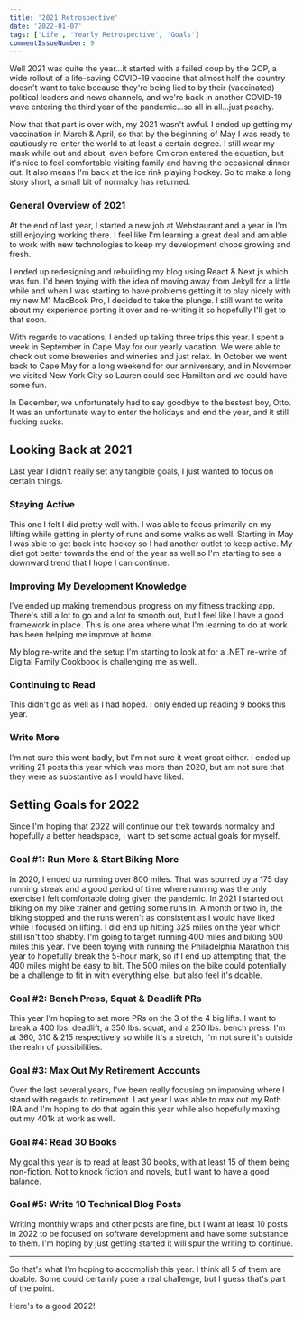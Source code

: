 ```yaml
---
title: '2021 Retrospective'
date: '2022-01-07'
tags: ['Life', 'Yearly Retrospective', 'Goals']
commentIssueNumber: 9
---
```


Well 2021 was quite the year...it started with a failed coup by the GOP, a wide rollout of a life-saving COVID-19 vaccine that almost half the country doesn't want to take because they're being lied to by their (vaccinated) political leaders and news channels, and we're back in another COVID-19 wave entering the third year of the pandemic...so all in all...just peachy.

Now that that part is over with, my 2021 wasn't awful. I ended up getting my vaccination in March & April, so that by the beginning of May I was ready to cautiously re-enter the world to at least a certain degree. I still wear my mask while out and about, even before Omicron entered the equation, but it's nice to feel comfortable visiting family and having the occasional dinner out. It also means I'm back at the ice rink playing hockey. So to make a long story short, a small bit of normalcy has returned.

### General Overview of 2021

At the end of last year, I started a new job at Webstaurant and a year in I'm still enjoying working there. I feel like I'm learning a great deal and am able to work with new technologies to keep my development chops growing and fresh.

I ended up redesigning and rebuilding my blog using React & Next.js which was fun. I'd been toying with the idea of moving away from Jekyll for a little while and when I was starting to have problems getting it to play nicely with my new M1 MacBook Pro, I decided to take the plunge. I still want to write about my experience porting it over and re-writing it so hopefully I'll get to that soon.

With regards to vacations, I ended up taking three trips this year. I spent a week in September in Cape May for our yearly vacation. We were able to check out some breweries and wineries and just relax. In October we went back to Cape May for a long weekend for our anniversary, and in November we visited New York City so Lauren could see Hamilton and we could have some fun.

In December, we unfortunately had to say goodbye to the bestest boy, Otto. It was an unfortunate way to enter the holidays and end the year, and it still fucking sucks.

## Looking Back at 2021

Last year I didn't really set any tangible goals, I just wanted to focus on certain things.

### Staying Active

This one I felt I did pretty well with. I was able to focus primarily on my lifting while getting in plenty of runs and some walks as well. Starting in May I was able to get back into hockey so I had another outlet to keep active. My diet got better towards the end of the year as well so I'm starting to see a downward trend that I hope I can continue.

### Improving My Development Knowledge

I've ended up making tremendous progress on my fitness tracking app. There's still a lot to go and a lot to smooth out, but I feel like I have a good framework in place. This is one area where what I'm learning to do at work has been helping me improve at home.

My blog re-write and the setup I'm starting to look at for a .NET re-write of Digital Family Cookbook is challenging me as well.

### Continuing to Read

This didn't go as well as I had hoped. I only ended up reading 9 books this year.

### Write More

I'm not sure this went badly, but I'm not sure it went great either. I ended up writing 21 posts this year which was more than 2020, but am not sure that they were as substantive as I would have liked.

## Setting Goals for 2022

Since I'm hoping that 2022 will continue our trek towards normalcy and hopefully a better headspace, I want to set some actual goals for myself.

### Goal #1: Run More & Start Biking More

In 2020, I ended up running over 800 miles. That was spurred by a 175 day running streak and a good period of time where running was the only exercise I felt comfortable doing given the pandemic. In 2021 I started out biking on my bike trainer and getting some runs in. A month or two in, the biking stopped and the runs weren't as consistent as I would have liked while I focused on lifting. I did end up hitting 325 miles on the year which still isn't too shabby. I'm going to target running 400 miles and biking 500 miles this year. I've been toying with running the Philadelphia Marathon this year to hopefully break the 5-hour mark, so if I end up attempting that, the 400 miles might be easy to hit. The 500 miles on the bike could potentially be a challenge to fit in with everything else, but also feel it's doable.

### Goal #2: Bench Press, Squat & Deadlift PRs

This year I'm hoping to set more PRs on the 3 of the 4 big lifts. I want to break a 400 lbs. deadlift, a 350 lbs. squat, and a 250 lbs. bench press. I'm at 360, 310 & 215 respectively so while it's a stretch, I'm not sure it's outside the realm of possibilities.

### Goal #3: Max Out My Retirement Accounts

Over the last several years, I've been really focusing on improving where I stand with regards to retirement. Last year I was able to max out my Roth IRA and I'm hoping to do that again this year while also hopefully maxing out my 401k at work as well.

### Goal #4: Read 30 Books

My goal this year is to read at least 30 books, with at least 15 of them being non-fiction. Not to knock fiction and novels, but I want to have a good balance.

### Goal #5: Write 10 Technical Blog Posts

Writing monthly wraps and other posts are fine, but I want at least 10 posts in 2022 to be focused on software development and have some substance to them. I'm hoping by just getting started it will spur the writing to continue.

---

So that's what I'm hoping to accomplish this year. I think all 5 of them are doable. Some could certainly pose a real challenge, but I guess that's part of the point.

Here's to a good 2022!
